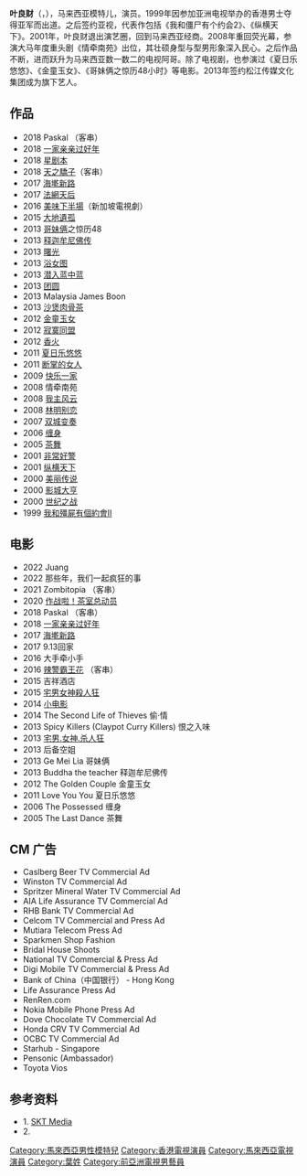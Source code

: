 {{Refimprove|time=2015-04-28T06:32:42+00:00}}
{{藝人
|姓名 = 叶良财
|類型 = 男藝人
|英文名 = Steve Yap
|出生日期 = {{birth_date_and_age|1972|2|24}}
|国籍 = {{MYS}}
|活躍年代 = 至今
|職業 = [[演员|演员]]
|經紀公司 = [[松江传媒与文化集团|松江传媒与文化集团]]
|語言 = [[华语|华语]]、[[粤语|粤语]]、[[马来语|马来语]]、[[英语|英语]]、[[闽南语|闽南语]]	
| imdb = 1846339
}}
'''叶良财'''（{{lang|en|Steve Yap}}，{{bd|1972年|2月24日|catIdx=Y}}），马来西亚模特儿，演员。1999年因参加亚洲电视举办的香港男士夺得亚军而出道。之后签约亚视，代表作包括《我和僵尸有个约会2》、《纵横天下》。2001年，叶良财退出演艺圈，回到马来西亚经商。2008年重回荧光幕，参演大马年度重头剧《情牵南苑》出位，其壮硕身型与型男形象深入民心。之后作品不断，进而跃升为马来西亚数一数二的电视阿哥。除了电视剧，也参演过《夏日乐悠悠》、《金童玉女》、《哥妹俩之惊历48小时》等电影。2013年签约松江传媒文化集团成为旗下艺人。

==作品==
*2018 Paskal （客串）
*2018 [[一家亲亲过好年|一家亲亲过好年]]
*2018 [[星剧本|星剧本]]
*2018 [[天之驕子|天之驕子]]（客串）
*2017 [[海墘新路|海墘新路]]
*2017 [[法網天后|法網天后]]
*2016 [[美味下半場|美味下半場]]（新加坡電視劇）
*2015 [[大地遺孤|大地遺孤]]
*2013 [[哥妹俩|哥妹俩]]之惊历48
*2013 [[释迦牟尼佛传|释迦牟尼佛传]]
*2013 [[曙光|曙光]]
*2013 [[浴女图|浴女图]]
*2013 [[潜入蓝中蓝|潜入蓝中蓝]]
*2013 [[团圆|团圆]]
*2013 Malaysia James Boon
*2013 [[沙煲肉骨茶|沙煲肉骨茶]]
*2012 [[金童玉女|金童玉女]]
*2012 [[寂寞同盟|寂寞同盟]]
*2012 [[香火|香火]]
*2011 [[夏日乐悠悠|夏日乐悠悠]]
*2011 [[断掌的女人|断掌的女人]]
*2009 [[快乐一家|快乐一家]]
*2008 情牵南苑
*2008 [[我主风云|我主风云]]
*2008 [[林明别恋|林明别恋]]
*2007 [[双城变奏|双城变奏]]
*2006 [[缠身|缠身]]
*2005 [[茶舞|茶舞]]
*2001 [[非常好警|非常好警]]
*2001 [[纵横天下|纵横天下]]
*2000 [[美丽传说|美丽传说]]
*2000 [[影城大亨|影城大亨]]
*2000 [[世纪之战|世纪之战]]
*1999 [[我和殭屍有個約會II|我和殭屍有個約會II]]

==电影==
*2022 Juang
*2022 那些年，我们一起疯狂的事
*2021 Zombitopia （客串）
*2020 [[作战啦！茶室总动员|作战啦！茶室总动员]]
*2018 Paskal （客串）
*2018 [[一家亲亲过好年|一家亲亲过好年]]
*2017 [[海墘新路|海墘新路]]
*2017 9.13回家
*2016 大手牵小手
*2016 [[辣警霸王花|辣警霸王花]] （客串）
*2015 吉祥酒店
*2015 [[宅男女神殺人狂|宅男女神殺人狂]]
*2014 [[小电影_(电影)|小电影]]
*2014 The Second Life of Thieves 偷·情
*2013 Spicy Killers (Claypot Curry Killers) 恨之入味
*2013 [[宅男.女神.杀人狂|宅男.女神.杀人狂]]
*2013 后备空姐
*2013 Ge Mei Lia 哥妹俩
*2013 Buddha the teacher 释迦牟尼佛传
*2012 The Golden Couple 金童玉女
*2011 Love You You 夏日乐悠悠
*2006 The Possessed 缠身
*2005 The Last Dance 茶舞

==CM 广告==
*Caslberg Beer TV Commercial Ad
*Winston TV Commercial Ad
*Spritzer Mineral Water TV Commercial Ad
*AIA Life Assurance TV Commercial Ad
*RHB Bank TV Commercial Ad
*Celcom TV Commercial and Press Ad
*Mutiara Telecom Press Ad
*Sparkmen Shop Fashion
*Bridal House Shoots
*National TV Commercial & Press Ad
*Digi Mobile TV Commercial & Press Ad
*Bank of China（中国银行） - Hong Kong
*Life Assurance Press Ad
*RenRen.com
*Nokia Mobile Phone Press Ad
*Dove Chocolate TV Commercial Ad
*Honda CRV TV Commercial Ad
*OCBC TV Commercial Ad
*Starhub - Singapore
*Pensonic (Ambassador)
*Toyota Vios

==参考资料==
* 1. [https://web.archive.org/web/20140903201115/http://www.sktmedia.com.my/#!artiste-steve/ciuv SKT Media]
* 2. {{Facebook|steve.yap.37|叶良财}}

{{大马金视奖最佳男配角}}

[[Category:馬來西亞男性模特兒|Category:馬來西亞男性模特兒]]
[[Category:香港電視演員|Category:香港電視演員]]
[[Category:馬來西亞電視演員|Category:馬來西亞電視演員]]
[[Category:葉姓|Category:葉姓]]
[[Category:前亞洲電視男藝員|Category:前亞洲電視男藝員]]